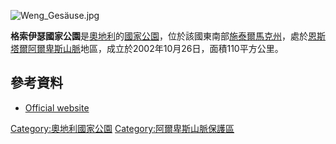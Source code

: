 {{Refimprove|time=2021-02-06T09:14:12+00:00}}
[[Image:Weng_Gesäuse.jpg|right]]
{{coord|47|36|0|N|14|45|0|E|format=dms|display=title}}

'''格索伊瑟國家公園'''是[[奧地利|奧地利]]的[[國家公園|國家公園]]，位於該國東南部[[施泰爾馬克州|施泰爾馬克州]]，處於[[恩斯塔爾阿爾卑斯山脈|恩斯塔爾阿爾卑斯山脈]]地區，成立於2002年10月26日，面積110平方公里。

==參考資料==
* [http://www.nationalpark.co.at/en/index.php Official website] {{Wayback|url=http://www.nationalpark.co.at/en/index.php |date=20180519041727 }}

{{Austria-geo-stub}}
[[Category:奧地利國家公園|Category:奧地利國家公園]]
[[Category:阿爾卑斯山脈保護區|Category:阿爾卑斯山脈保護區]]